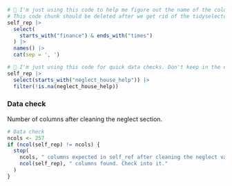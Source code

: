 ```r
# 🔴 I'm just using this code to help me figure out the name of the columns that the original code was manipulating. Again, all these tidyselectors make it difficult to figure out which columns we are mutating.
# This code chunk should be deleted after we get rid of the tidyselectors in the mutate code.
self_rep |> 
  select(
    starts_with("finance") & ends_with("times")
  ) |> 
  names() |> 
  cat(sep = ', ')
```

```r
# 🔴 I'm just using this code for quick data checks. Don't keep in the qmd file
self_rep |> 
  select(starts_with("neglect_house_help")) |> 
  filter(!is.na(neglect_house_help))
```

### Data check

Number of columns after cleaning the neglect section.

```r
# Data check
ncols <- 257
if (ncol(self_rep) != ncols) {
  stop(
    ncols, " columns expected in self_ref after cleaning the neglect variables. ", 
    ncol(self_rep), " columns found. Check into it."
  )
}
```

